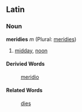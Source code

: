 ==Latin==
===Noun===
'''meridies''' ''m'' (Plural: [[meridies]])

#[[midday]], [[noon]]
====Derivied Words====
:[[meridio]]
====Related Words====
:[[dies]]